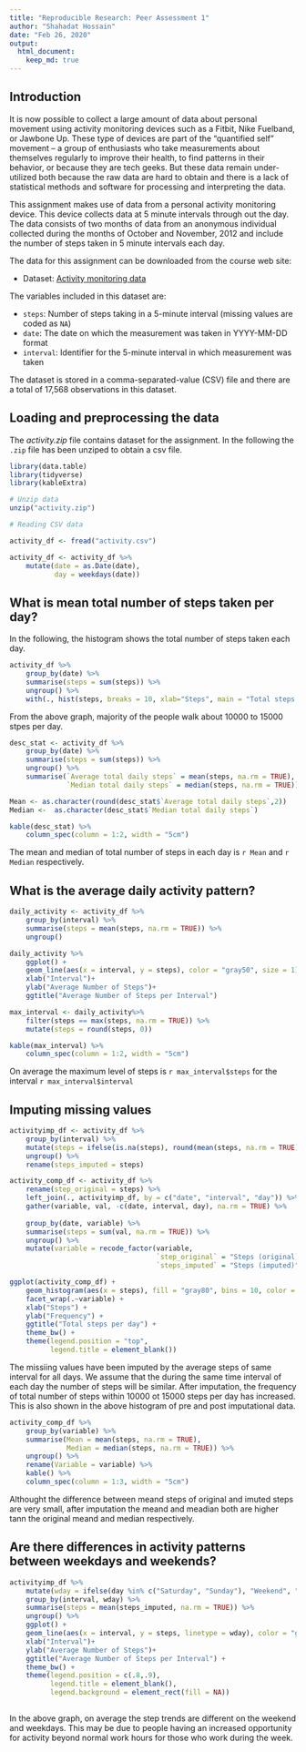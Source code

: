 ```yaml
---
title: "Reproducible Research: Peer Assessment 1"
author: "Shahadat Hossain"
date: "Feb 26, 2020"
output: 
  html_document:
    keep_md: true
---
```


## Introduction
It is now possible to collect a large amount of data about personal movement using activity monitoring devices such as a Fitbit, Nike Fuelband, or Jawbone Up. These type of devices are part of the “quantified self” movement – a group of enthusiasts who take measurements about themselves regularly to improve their health, to find patterns in their behavior, or because they are tech geeks. But these data remain under-utilized both because the raw data are hard to obtain and there is a lack of statistical methods and software for processing and interpreting the data.

This assignment makes use of data from a personal activity monitoring device. This device collects data at 5 minute intervals through out the day. The data consists of two months of data from an anonymous individual collected during the months of October and November, 2012 and include the number of steps taken in 5 minute intervals each day.

The data for this assignment can be downloaded from the course web site:

* Dataset: [Activity monitoring data](https://d396qusza40orc.cloudfront.net/repdata%2Fdata%2Factivity.zip) 

The variables included in this dataset are:

- `steps`: Number of steps taking in a 5-minute interval (missing values are coded as `NA`)
- `date`: The date on which the measurement was taken in YYYY-MM-DD format
- `interval`: Identifier for the 5-minute interval in which measurement was taken
 
The dataset is stored in a comma-separated-value (CSV) file and there are a total of 17,568 observations in this dataset. 

## Loading and preprocessing the data
The *activity.zip* file contains dataset for the assignment. In the following the `.zip` file has been unziped to obtain a csv file.

```r
library(data.table)
library(tidyverse)
library(kableExtra)

# Unzip data
unzip("activity.zip")

# Reading CSV data

activity_df <- fread("activity.csv")

activity_df <- activity_df %>% 
    mutate(date = as.Date(date),
           day = weekdays(date))

```


## What is mean total number of steps taken per day?

In the following, the histogram shows the total number of steps taken each day.

```r
activity_df %>%
    group_by(date) %>% 
    summarise(steps = sum(steps)) %>% 
    ungroup() %>%
    with(., hist(steps, breaks = 10, xlab="Steps", main = "Total steps per day", col = "gray80"))
```

From the above graph, majority of the people walk about 10000 to 15000 stpes per day.

```r
desc_stat <- activity_df %>%
    group_by(date) %>% 
    summarise(steps = sum(steps)) %>% 
    ungroup() %>%
    summarise(`Average total daily steps` = mean(steps, na.rm = TRUE),
              `Median total daily steps` = median(steps, na.rm = TRUE))

Mean <- as.character(round(desc_stat$`Average total daily steps`,2))
Median <-  as.character(desc_stat$`Median total daily steps`)

kable(desc_stat) %>%
    column_spec(column = 1:2, width = "5cm")
```

The mean and median of total number of steps in each day is `r Mean` and `r Median` respectively.


## What is the average daily activity pattern?
```r
daily_activity <- activity_df %>% 
    group_by(interval) %>% 
    summarise(steps = mean(steps, na.rm = TRUE)) %>%
    ungroup()

daily_activity %>%
    ggplot() + 
    geom_line(aes(x = interval, y = steps), color = "gray50", size = 1) +
    xlab("Interval")+
    ylab("Average Number of Steps")+
    ggtitle("Average Number of Steps per Interval")

```

```r
max_interval <- daily_activity%>% 
    filter(steps == max(steps, na.rm = TRUE)) %>% 
    mutate(steps = round(steps, 0))

kable(max_interval) %>%
    column_spec(column = 1:2, width = "5cm")
```


On average the maximum level of steps is `r max_interval$steps` for the interval `r max_interval$interval`


## Imputing missing values

```r
activityimp_df <- activity_df %>%
    group_by(interval) %>% 
    mutate(steps = ifelse(is.na(steps), round(mean(steps, na.rm = TRUE),0), steps)) %>% 
    ungroup() %>% 
    rename(steps_imputed = steps)

activity_comp_df <- activity_df %>%
    rename(step_original = steps) %>%
    left_join(., activityimp_df, by = c("date", "interval", "day")) %>%
    gather(variable, val, -c(date, interval, day), na.rm = TRUE) %>%
    
    group_by(date, variable) %>%
    summarise(steps = sum(val, na.rm = TRUE)) %>%
    ungroup() %>%
    mutate(variable = recode_factor(variable, 
                                    `step_original` = "Steps (original)",
                                    `steps_imputed` = "Steps (imputed)"))

ggplot(activity_comp_df) +
    geom_histogram(aes(x = steps), fill = "gray80", bins = 10, color = "gray50") + 
    facet_wrap(.~variable) + 
    xlab("Steps") +
    ylab("Frequency") +
    ggtitle("Total steps per day") + 
    theme_bw() +
    theme(legend.position = "top", 
          legend.title = element_blank())

```

The missiing values have been imputed by the average steps of same interval for all days. We assume that the during the same time interval of each day the number of steps will be similar. After imputation, the frequency of total number of steps within 10000 ot 15000 steps per day has increased. This is also shown in the above histogram of pre and post imputational data.


```r
activity_comp_df %>% 
    group_by(variable) %>% 
    summarise(Mean = mean(steps, na.rm = TRUE),
              Median = median(steps, na.rm = TRUE)) %>%
    ungroup() %>% 
    rename(Variable = variable) %>%
    kable() %>%
    column_spec(column = 1:3, width = "5cm")
```

Althought the difference between meand steps of original and imuted steps are very small, after imputation the meand and meadian both are higher tann the original meand and median respectively.



## Are there differences in activity patterns between weekdays and weekends?

```r
activityimp_df %>%
    mutate(wday = ifelse(day %in% c("Saturday", "Sunday"), "Weekend", "Weekday")) %>%
    group_by(interval, wday) %>%
    summarise(steps = mean(steps_imputed, na.rm = TRUE)) %>%
    ungroup() %>% 
    ggplot() + 
    geom_line(aes(x = interval, y = steps, linetype = wday), color = "gray50", size = 1) +
    xlab("Interval")+
    ylab("Average Number of Steps")+
    ggtitle("Average Number of Steps per Interval") +
    theme_bw() +
    theme(legend.position = c(.8,.9), 
          legend.title = element_blank(),
          legend.background = element_rect(fill = NA))
    
```

In the above graph, on average the step trends are different on the weekend and weekdays. This may be due to people having an increased opportunity for activity beyond normal work hours for those who work during the week.

